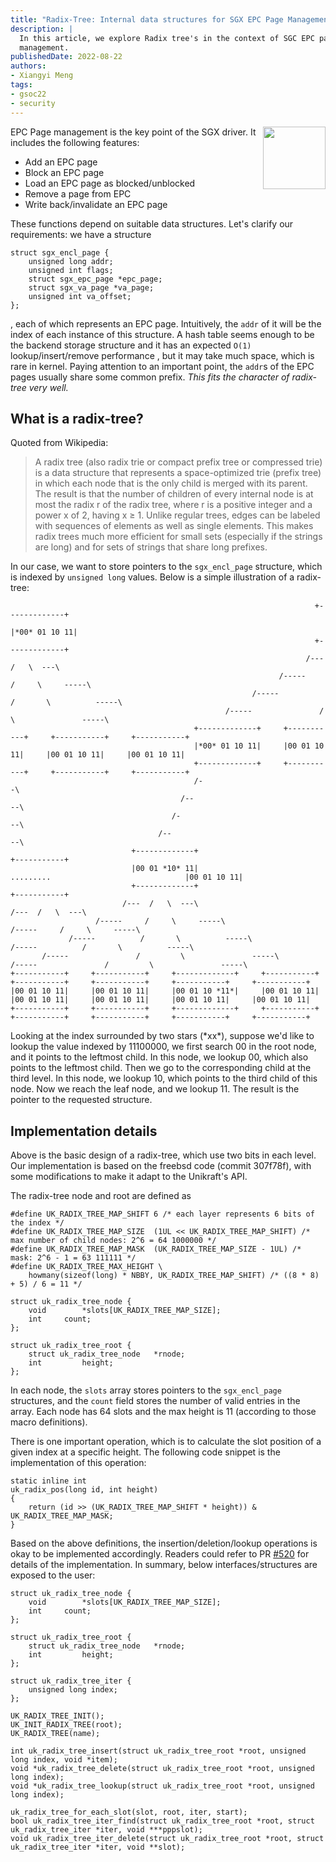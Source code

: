 ```yaml
---
title: "Radix-Tree: Internal data structures for SGX EPC Page Management"
description: |
  In this article, we explore Radix tree's in the context of SGC EPC page
  management.
publishedDate: 2022-08-22
authors:
- Xiangyi Meng
tags:
- gsoc22
- security
---
```


<img width="100px" src="https://summerofcode.withgoogle.com/assets/media/gsoc-2022-badge.svg" align="right" />

EPC Page management is the key point of the SGX driver. 
It includes the following features:
- Add an EPC page
- Block an EPC page
- Load an EPC page as blocked/unblocked
- Remove a page from EPC
- Write back/invalidate an EPC page

These functions depend on suitable data structures. 
Let's clarify our requirements: we have a structure 
```clike
struct sgx_encl_page {
	unsigned long addr;
	unsigned int flags;
	struct sgx_epc_page *epc_page;
	struct sgx_va_page *va_page;
	unsigned int va_offset;
};
```
, each of which represents an EPC page. 
Intuitively, the `addr` of it will be the index of each instance of this structure. 
A hash table seems enough to be the backend storage structure and it has an expected `O(1)` lookup/insert/remove performance , but it may take much space, which is rare in kernel. 
Paying attention to an important point, the `addr`s of the EPC pages usually share some common prefix. 
*This fits the character of radix-tree very well.*

## What is a radix-tree?
Quoted from Wikipedia:
> A radix tree (also radix trie or compact prefix tree or compressed trie) is a data structure that represents a space-optimized trie (prefix tree) in which each node that is the only child is merged with its parent. 
> The result is that the number of children of every internal node is at most the radix r of the radix tree, where r is a positive integer and a power x of 2, having x ≥ 1. 
> Unlike regular trees, edges can be labeled with sequences of elements as well as single elements. 
> This makes radix trees much more efficient for small sets (especially if the strings are long) and for sets of strings that share long prefixes.

In our case, we want to store pointers to the `sgx_encl_page` structure, which is indexed by `unsigned long` values. 
Below is a simple illustration of a radix-tree:
```text
                                                                    +-------------+
                                                                    |*00* 01 10 11|
                                                                    +-------------+
                                                                  /---  /   \  ---\
                                                            /-----     /     \     -----\
                                                      /-----          /       \          -----\
                                                /-----               /         \               -----\
                                         +-------------+     +-----------+     +-----------+     +-----------+
                                         |*00* 01 10 11|     |00 01 10 11|     |00 01 10 11|     |00 01 10 11|
                                         +-------------+     +-----------+     +-----------+     +-----------+
                                         /-                                                              -\
                                      /--                                                                  --\
                                    /-                                                                        --\
                                 /--                                                                             --\
                           +-------------+                                                                     +-----------+
                           |00 01 *10* 11|                              .........                              |00 01 10 11|
                           +-------------+                                                                     +-----------+
                         /---  /   \  ---\                                                                 /---  /   \  ---\
                   /-----     /     \     -----\                                                     /-----     /     \     -----\
             /-----          /       \          -----\                                         /-----          /       \          -----\
       /-----               /         \               -----\                             /-----               /         \               -----\
+-----------+     +-----------+     +-------------+     +-----------+               +-----------+     +-----------+     +-----------+     +-----------+
|00 01 10 11|     |00 01 10 11|     |00 01 10 *11*|     |00 01 10 11|               |00 01 10 11|     |00 01 10 11|     |00 01 10 11|     |00 01 10 11|
+-----------+     +-----------+     +-------------+     +-----------+               +-----------+     +-----------+     +-----------+     +-----------+
```

Looking at the index surrounded by two stars (\*xx\*), suppose we'd like to lookup the value indexed by 11100000, we first search 00 in the root node, and it points to the leftmost child. 
In this node, we lookup 00, which also points to the leftmost child. 
Then we go to the corresponding child at the third level. 
In this node, we lookup 10, which points to the third child of this node. 
Now we reach the leaf node, and we lookup 11. 
The result is the pointer to the requested structure.

## Implementation details
Above is the basic design of a radix-tree, which use two bits in each level. 
Our implementation is based on the freebsd code (commit 307f78f), with some modifications to make it adapt to the Unikraft's API.

The radix-tree node and root are defined as
```clike
#define	UK_RADIX_TREE_MAP_SHIFT	6 /* each layer represents 6 bits of the index */
#define	UK_RADIX_TREE_MAP_SIZE	(1UL << UK_RADIX_TREE_MAP_SHIFT) /* max number of child nodes: 2^6 = 64 1000000 */
#define	UK_RADIX_TREE_MAP_MASK	(UK_RADIX_TREE_MAP_SIZE - 1UL) /* mask: 2^6 - 1 = 63 111111 */
#define	UK_RADIX_TREE_MAX_HEIGHT \
	howmany(sizeof(long) * NBBY, UK_RADIX_TREE_MAP_SHIFT) /* ((8 * 8) + 5) / 6 = 11 */

struct uk_radix_tree_node {
	void		*slots[UK_RADIX_TREE_MAP_SIZE];
	int		count;
};

struct uk_radix_tree_root {
	struct uk_radix_tree_node	*rnode;
	int			height;
};
```
In each node, the `slots` array stores pointers to the `sgx_encl_page` structures, and the `count` field stores the number of valid entries in the array. 
Each node has 64 slots and the max height is 11 (according to those macro definitions).

There is one important operation, which is to calculate the slot position of a given index at a specific height. 
The following code snippet is the implementation of this operation:
```clike
static inline int
uk_radix_pos(long id, int height)
{
	return (id >> (UK_RADIX_TREE_MAP_SHIFT * height)) & UK_RADIX_TREE_MAP_MASK;
}
```
Based on the above definitions, the insertion/deletion/lookup operations is okay to be implemented accordingly. 
Readers could refer to PR [#520](https://github.com/unikraft/unikraft/pull/520) for details of the implementation. 
In summary, below interfaces/structures are exposed to the user:
```clike
struct uk_radix_tree_node {
	void		*slots[UK_RADIX_TREE_MAP_SIZE];
	int		count;
};

struct uk_radix_tree_root {
	struct uk_radix_tree_node	*rnode;
	int			height;
};

struct uk_radix_tree_iter {
	unsigned long index;
};

UK_RADIX_TREE_INIT();
UK_INIT_RADIX_TREE(root);
UK_RADIX_TREE(name);

int uk_radix_tree_insert(struct uk_radix_tree_root *root, unsigned long index, void *item);
void *uk_radix_tree_delete(struct uk_radix_tree_root *root, unsigned long index);
void *uk_radix_tree_lookup(struct uk_radix_tree_root *root, unsigned long index);

uk_radix_tree_for_each_slot(slot, root, iter, start);
bool uk_radix_tree_iter_find(struct uk_radix_tree_root *root, struct uk_radix_tree_iter *iter, void ***pppslot);
void uk_radix_tree_iter_delete(struct uk_radix_tree_root *root, struct uk_radix_tree_iter *iter, void **slot);
```